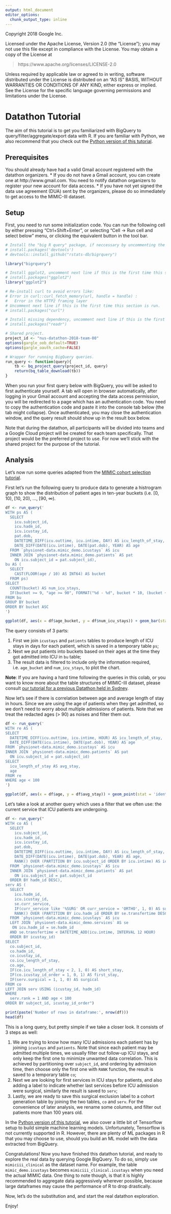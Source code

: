 ```yaml
---
output: html_document
editor_options:
  chunk_output_type: inline
---
```

Copyright 2018 Google Inc.

Licensed under the Apache License, Version 2.0 (the "License");
you may not use this file except in compliance with the License.
You may obtain a copy of the License at

> https://www.apache.org/licenses/LICENSE-2.0

Unless required by applicable law or agreed to in writing, software
distributed under the License is distributed on an "AS IS" BASIS,
WITHOUT WARRANTIES OR CONDITIONS OF ANY KIND, either express or implied.
See the License for the specific language governing permissions and
limitations under the License.

# Datathon Tutorial

The aim of this tutorial is to get you familiarized with BigQuery to query/filter/aggregate/export data with R. If you are familiar with Python, we also recommend that you check out the [Python version of this tutorial](bigquery_colab.ipynb).

## Prerequisites

You should already have had a valid Gmail account registered with the datathon organizers.
  * If you do not have a Gmail account, you can create one at http://www.gmail.com. You need to notify datathon organizers to register your new account for data access.
  * If you have not yet signed the data use agreement (DUA) sent by the organizers, please do so immediately to get access to the MIMIC-III dataset.

## Setup

First, you need to run some initialization code. You can run the following cell by either pressing "Ctrl+Shift+Enter", or selecting "Cell -> Run cell and select below" menu, or clicking the equivalent button in the tool bar.

```r
# Install the "big R query" package, if neccessary by uncommenting the following two lines:
# install.packages('devtools')
# devtools::install_github("rstats-db/bigrquery")

library("bigrquery")

# Install ggplot2, uncomment next line if this is the first time this section is run.
# install.packages("ggplot2")
library("ggplot2")

# Re-install curl to avoid errors like:
# Error in curl::curl_fetch_memory(url, handle = handle) :
#   Error in the HTTP2 framing layer
# Uncomment next line if this is the first time this section is run.
# install.packages("curl")

# Install missing dependency, uncomment next line if this is the first time this section is run.
# install.packages("readr")

# Shared project.
project_id <- "nus-datathon-2018-team-00"
options(gargle_oob_default=TRUE)
options(gargle_oauth_cache=FALSE)

# Wrapper for running BigQuery queries.
run_query <- function(query){
    tb <- bq_project_query(project_id, query)
    return(bq_table_download(tb))
}
```

When you run your first query below with BigQuery, you will be asked to first authenticate yourself. A tab will open in browser automatically, after logging in your Gmail account and accepting the data access permission, you will be redirected to a page which has an authentication code. You need to copy the authentication code and paste it into the console tab below (the tab might collapse). Once authenticated, you may close the authentication window, and the query result should show up in the result box below.

Note that during the datathon, all participants will be divided into teams and a Google Cloud project will be created for each team specifically. That project would be the preferred project to use. For now we'll stick with the shared project for the purpose of the tutorial.

## Analysis

Let's now run some queries adapted from the [MIMIC cohort selection tutorial](https://github.com/MIT-LCP/mimic-code/blob/master/tutorials/cohort-selection.ipynb).

First let's run the following query to produce data to generate a histrogram graph to show the distribution of patient ages in ten-year buckets (i.e. [0, 10), [10, 20), ..., [90, ∞).

```r
df <- run_query('
WITH ps AS (
  SELECT
    icu.subject_id,
    icu.hadm_id,
    icu.icustay_id,
    pat.dob,
    DATETIME_DIFF(icu.outtime, icu.intime, DAY) AS icu_length_of_stay,
    DATE_DIFF(DATE(icu.intime), DATE(pat.dob), YEAR) AS age
  FROM `physionet-data.mimic_demo.icustays` AS icu
  INNER JOIN `physionet-data.mimic_demo.patients` AS pat
    ON icu.subject_id = pat.subject_id),
bu AS (
  SELECT
    CAST(FLOOR(age / 10) AS INT64) AS bucket
  FROM ps)
SELECT
  COUNT(bucket) AS num_icu_stays,
  IF(bucket >= 9, "age >= 90", FORMAT("%d - %d", bucket * 10, (bucket + 1) * 10)) AS age_bucket
FROM bu
GROUP BY bucket
ORDER BY bucket ASC
')

ggplot(df, aes(x = df$age_bucket, y = df$num_icu_stays)) + geom_bar(stat = 'identity', fill = 'steelblue') + xlab("age_bucket") + ylab("num_icu_stays")
```

The query consists of 3 parts:

1.   First we join `icustays` and `patients` tables to produce length of ICU stays in days for each patient, which is saved in a temporary table `ps`;
2.   Next we put patients into buckets based on their ages at the time they got admitted into ICU in `bu` table;
3.   The result data is filtered to include only the information required, i.e. `age_bucket` and `num_icu_stays`, to plot the chart.

**Note**: If you are having a hard time following the queries in this colab, or you want to know more about the table structures of MIMIC-III dataset, please consult [our tutorial for a previous Datathon held in Sydney](../anzics18/tutorial.Rmd).

Now let's see if there is correlation between age and average length of stay in hours. Since we are using the age of patients when they get admitted, so we don't need to worry about multiple admissions of patients. Note that we treat the redacted ages (> 90) as noises and filter them out.

```r
df <- run_query('
WITH re AS (
SELECT
  DATETIME_DIFF(icu.outtime, icu.intime, HOUR) AS icu_length_of_stay,
  DATE_DIFF(DATE(icu.intime), DATE(pat.dob), YEAR) AS age
FROM `physionet-data.mimic_demo.icustays` AS icu
INNER JOIN `physionet-data.mimic_demo.patients` AS pat
  ON icu.subject_id = pat.subject_id)
SELECT
  icu_length_of_stay AS avg_stay,
  age
FROM re
WHERE age < 100
')

ggplot(df, aes(x = df$age, y = df$avg_stay)) + geom_point(stat = 'identity', fill = 'steelblue') + xlab("age") + ylab("avg_stay")
```

Let's take a look at another query which uses a filter that we often use: the current service that ICU patients are undergoing.

```r
df <- run_query("
WITH co AS (
  SELECT
    icu.subject_id,
    icu.hadm_id,
    icu.icustay_id,
    pat.dob,
    DATETIME_DIFF(icu.outtime, icu.intime, DAY) AS icu_length_of_stay,
    DATE_DIFF(DATE(icu.intime), DATE(pat.dob), YEAR) AS age,
    RANK() OVER (PARTITION BY icu.subject_id ORDER BY icu.intime) AS icustay_id_order
  FROM `physionet-data.mimic_demo.icustays` AS icu
  INNER JOIN `physionet-data.mimic_demo.patients` AS pat
    ON icu.subject_id = pat.subject_id
  ORDER BY hadm_id DESC),
serv AS (
  SELECT
    icu.hadm_id,
    icu.icustay_id,
    se.curr_service,
    IF(curr_service like '%SURG' OR curr_service = 'ORTHO', 1, 0) AS surgical,
    RANK() OVER (PARTITION BY icu.hadm_id ORDER BY se.transfertime DESC) as rank
  FROM `physionet-data.mimic_demo.icustays` AS icu
  LEFT JOIN `physionet-data.mimic_demo.services` AS se
   ON icu.hadm_id = se.hadm_id
  AND se.transfertime < DATETIME_ADD(icu.intime, INTERVAL 12 HOUR)
  ORDER BY icustay_id)
SELECT
  co.subject_id,
  co.hadm_id,
  co.icustay_id,
  co.icu_length_of_stay,
  co.age,
  IF(co.icu_length_of_stay < 2, 1, 0) AS short_stay,
  IF(co.icustay_id_order = 1, 0, 1) AS first_stay,
  IF(serv.surgical = 1, 1, 0) AS surgical
FROM co
LEFT JOIN serv USING (icustay_id, hadm_id)
WHERE
  serv.rank = 1 AND age < 100
ORDER BY subject_id, icustay_id_order")

print(paste('Number of rows in dataframe:', nrow(df)))
head(df)
```

This is a long query, but pretty simple if we take a closer look. It consists of 3 steps as well:

1.   We are trying to know how many ICU admissions each patient has by joining `icustays` and `patients`. Note that since each patient may be admitted multiple times, we usually filter out follow-up ICU stays, and only keep the first one to minimize unwanted data correlation. This is achieved by partitioning over `subject_id`, and ordering by admission time, then choose only the first one with `RANK` function, the result is saved to a temporary table `co`;
2.   Next we are looking for first services in ICU stays for patients, and also adding a label to indicate whether last services before ICU admission were surgical, similarly the result is saved to `serv`;
3.   Lastly, we are ready to save this surgical exclusion label to a cohort generation table by joining the two tables, `co` and `serv`. For the convenience of later analysis, we rename some columns, and filter out patients more than 100 years old.

In the [Python version of this tutorial](bigquery_colab.ipynb), we also cover a little bit of Tensorflow setup to build simple machine learning models. Unfortunately, Tensorflow is not currently supported in R. However, there are plenty of ML packages in R that you may choose to use, should you build an ML model with the data extracted from BigQuery.

Congratulations! Now you have finished this datathon tutorial, and ready to explore the real data by querying Google BigQuery. To do so, simply use ` mimiciii_clinical` as the dataset name. For example, the table `mimic_demo.icustays` becomes `mimiciii_clinical.icustays` when you need the actual MIMIC data. One thing to note though, is that it is highly recommended to aggregate data aggressively wherever possible, because large dataframes may cause the performance of R to drop drastically.

Now, let's do the substitution and, and start the real datathon exploration.

Enjoy!
